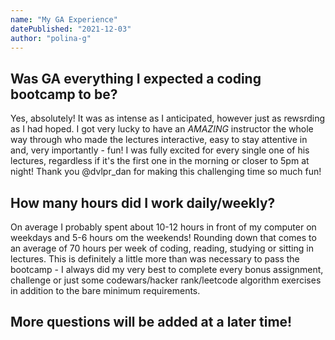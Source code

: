 ```yaml
---
name: "My GA Experience"
datePublished: "2021-12-03"
author: "polina-g"
---
```


## Was GA everything I expected a coding bootcamp to be?
Yes, absolutely! It was as intense as I anticipated, however just as rewsrding as I had hoped. I got very lucky to have an *AMAZING* instructor the whole way through who made the lectures interactive, easy to stay attentive in and, very importantly - fun! I was fully excited for every single one of his lectures, regardless if it's the first one in the morning or closer to 5pm at night! Thank you @dvlpr_dan for making this challenging time so much fun!

## How many hours did I work daily/weekly?
On average I probably spent about 10-12 hours in front of my computer on weekdays and 5-6 hours om the weekends! Rounding down that comes to an average of 70 hours per week of coding, reading, studying or sitting in lectures. This is definitely a little more than was necessary to pass the bootcamp - I always did my very best to complete every bonus assignment, challenge or just some codewars/hacker rank/leetcode algorithm exercises in addition to the bare minimum requirements. 

## More questions will be added at a later time!